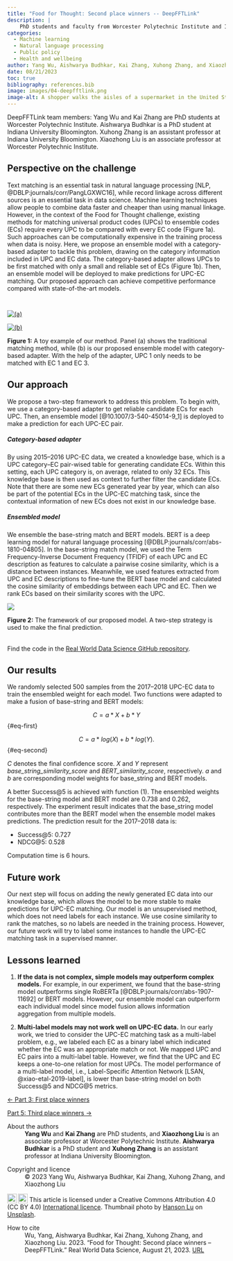 ```yaml
---
title: "Food for Thought: Second place winners -- DeepFFTLink"
description: |
    PhD students and faculty from Worcester Polytechnic Institute and Indiana University Bloomington describe their solution to the Food for Thought challenge: an ensemble of base string matching and BERT models.        
categories:
  - Machine learning
  - Natural language processing
  - Public policy
  - Health and wellbeing
author: Yang Wu, Aishwarya Budhkar, Kai Zhang, Xuhong Zhang, and Xiaozhong Liu 
date: 08/21/2023
toc: true
bibliography: references.bib
image: images/04-deepfftlink.png
image-alt: A shopper walks the aisles of a supermarket in the United States.
---
```

DeepFFTLink team members: Yang Wu and Kai Zhang are PhD students at Worcester Polytechnic Institute. Aishwarya Budhkar is a PhD student at Indiana University Bloomington. Xuhong Zhang is an assistant professor at Indiana University Bloomington. Xiaozhong Liu is an associate professor at Worcester Polytechnic Institute.

## Perspective on the challenge 
Text matching is an essential task in natural language processing [NLP, @DBLP:journals/corr/PangLGXWC16], while record linkage across different sources is an essential task in data science. Machine learning techniques allow people to combine data faster and cheaper than using manual linkage. However, in the context of the Food for Thought challenge, existing methods for matching universal product codes (UPCs) to ensemble codes (ECs) require every UPC to be compared with every EC code (Figure 1a). Such approaches can be computationally expensive in the training process when data is noisy. Here, we propose an ensemble model with a category-based adapter to tackle this problem, drawing on the category information included in UPC and EC data. The category-based adapter allows UPCs to be first matched with only a small and reliable set of ECs (Figure 1b). Then, an ensemble model will be deployed to make predictions for UPC-EC matching. Our proposed approach can achieve competitive performance compared with state-of-the-art models.

:::{layout-ncol=2 style="padding-top: 1em; margin-bottom: 0;"}
[![(a)](images/pt4-fig1a.png)](images/pt4-fig1a.png)

[![(b)](images/pt4-fig1b.png)](images/pt4-fig1b.png)
:::

:::{.figure-caption}
**Figure 1:** A toy example of our method. Panel (a) shows the traditional matching method, while (b) is our proposed ensemble model with category-based adapter. With the help of the adapter, UPC 1 only needs to be matched with EC 1 and EC 3.
:::

## Our approach 
We propose a two-step framework to address this problem. To begin with, we use a category-based adapter to get reliable candidate ECs for each UPC. Then, an ensemble model [@10.1007/3-540-45014-9_1] is deployed to make a prediction for each UPC-EC pair. 

##### Category-based adapter 
By using 2015--2016 UPC-EC data, we created a knowledge base, which is a UPC category--EC pair-wised table for generating candidate ECs. Within this setting, each UPC category is, on average, related to only 32 ECs. This knowledge base is then used as context to further filter the candidate ECs. Note that there are some new ECs generated year by year, which can also be part of the potential ECs in the UPC-EC matching task, since the contextual information of new ECs does not exist in our knowledge base. 

##### Ensembled model
We ensemble the base-string match and BERT models. BERT is a deep learning model for natural language processing [@DBLP:journals/corr/abs-1810-04805]. In the base-string match model, we used the Term Frequency-Inverse Document Frequency (TFIDF) of each UPC and EC description as features to calculate a pairwise cosine similarity, which is a distance between instances. Meanwhile, we used features extracted from UPC and EC descriptions to fine-tune the BERT base model and calculated the cosine similarity of embeddings between each UPC and EC. Then we rank ECs based on their similarity scores with the UPC.

[![](images/pt4-fig2.png)](images/pt4-fig2.png)

:::{.figure-caption}
**Figure 2:** The framework of our proposed model. A two-step strategy is used to make the final prediction.
:::

::: {.callout-note style="margin-top: 2rem;" appearance="simple"}
Find the code in the [Real World Data Science GitHub repository](https://github.com/realworlddatascience/realworlddatascience.github.io/tree/main/case-studies/posts/2023/08/21/_code).
:::

## Our results 
We randomly selected 500 samples from the 2017--2018 UPC-EC data to train the ensembled weight for each model. Two functions were adapted to make a fusion of base-string and BERT models:  

$$
C = a * X + b * Y  
$$ {#eq-first}

$$
C =  a * log(X) + b * log(Y) \text{. }
$$ {#eq-second}

$C$ denotes the final confidence score. $X$ and $Y$ represent *base_string_similarity_score* and *BERT_similarity_score*, respectively. $a$ and $b$ are corresponding model weights for base_string and BERT models.

A better Success@5 is achieved with function (1). The ensembled weights for the base-string model and BERT model are 0.738 and 0.262, respectively. The experiment result indicates that the base_string model contributes more than the BERT model when the ensemble model makes predictions. The prediction result for the 2017–2018 data is:
 
- Success@5: 0.727 
- NDCG@5: 0.528  

Computation time is 6 hours. 

## Future work 
Our next step will focus on adding the newly generated EC data into our knowledge base, which allows the model to be more stable to make predictions for UPC-EC matching. Our model is an unsupervised method, which does not need labels for each instance. We use cosine similarity to rank the matches, so no labels are needed in the training process. However, our future work will try to label some instances to handle the UPC-EC matching task in a supervised manner. 

## Lessons learned 
1. **If the data is not complex, simple models may outperform complex models.** For example, in our experiment, we found that the base-string model outperforms single RoBERTa [@DBLP:journals/corr/abs-1907-11692] or BERT models. However, our ensemble model can outperform each individual model since model fusion allows information aggregation from multiple models. 

2. **Multi-label models may not work well on UPC-EC data.** In our early work, we tried to consider the UPC-EC matching task as a multi-label problem, e.g., we labeled each EC as a binary label which indicated whether the EC was an appropriate match or not. We mapped UPC and EC pairs into a multi-label table. However, we find that the UPC and EC keeps a one-to-one relation for most UPCs. The model performance of a multi-label model, i.e., Label-Specific Attention Network [LSAN, @xiao-etal-2019-label], is lower than base-string model on both Success@5 and NDCG@5 metrics. 

::: nav-btn-container
::: grid
::: {.g-col-12 .g-col-sm-6}
::: {.nav-btn}
[&larr; Part 3: First place winners](/case-studies/posts/2023/08/21/03-first-place-winners.qmd)
:::
:::

::: {.g-col-12 .g-col-sm-6}
::: {.nav-btn}
[Part 5: Third place winners &rarr;](/case-studies/posts/2023/08/21/05-third-place-winners.qmd)
:::
:::
:::
:::

::: further-info
::: grid
::: {.g-col-12 .g-col-md-12}
About the authors
: **Yang Wu** and **Kai Zhang** are PhD students, and **Xiaozhong Liu** is an associate professor at Worcester Polytechnic Institute. **Aishwarya Budhkar** is a PhD student and **Xuhong Zhang** is an assistant professor at Indiana University Bloomington.
:::
::: {.g-col-12 .g-col-md-6}
Copyright and licence
: © 2023 Yang Wu, Aishwarya Budhkar, Kai Zhang, Xuhong Zhang, and Xiaozhong Liu

<a href="http://creativecommons.org/licenses/by/4.0/?ref=chooser-v1" target="_blank" rel="license noopener noreferrer" style="display:inline-block;"> <img src="https://mirrors.creativecommons.org/presskit/icons/cc.svg?ref=chooser-v1" style="height:22px!important;vertical-align:text-bottom;"/><img src="https://mirrors.creativecommons.org/presskit/icons/by.svg?ref=chooser-v1" style="height:22px!important;margin-left:3px;vertical-align:text-bottom;"/></a> This article is licensed under a Creative Commons Attribution 4.0 (CC BY 4.0) <a href="http://creativecommons.org/licenses/by/4.0/?ref=chooser-v1" target="_blank" rel="license noopener noreferrer" style="display:inline-block;"> International licence</a>. Thumbnail photo by <a href="https://unsplash.com/@hansonluu?utm_source=unsplash&utm_medium=referral&utm_content=creditCopyText">Hanson Lu</a> on <a href="https://unsplash.com/photos/sq5P00L7lXc?utm_source=unsplash&utm_medium=referral&utm_content=creditCopyText">Unsplash</a>.
  

:::
::: {.g-col-12 .g-col-md-6}
How to cite
: Wu, Yang, Aishwarya Budhkar, Kai Zhang, Xuhong Zhang, and Xiaozhong Liu. 2023. "Food for Thought: Second place winners -- DeepFFTLink." Real World Data Science, August 21, 2023. [URL](https://realworlddatascience.net/the-pulse/case-studies/posts/2023/08/21/04-second-place-winners.html)
:::
:::
:::